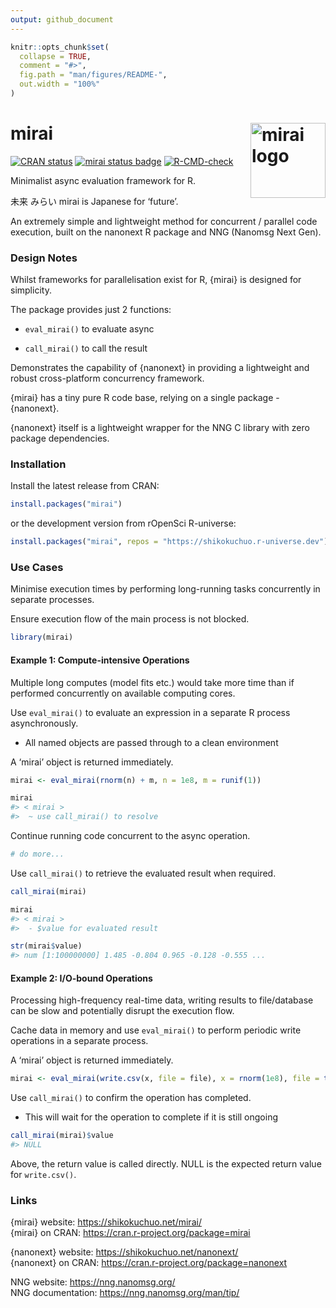 ```yaml
---
output: github_document
---
```


<!-- README.md is generated from README.Rmd. Please edit that file -->

```r
knitr::opts_chunk$set(
  collapse = TRUE,
  comment = "#>",
  fig.path = "man/figures/README-",
  out.width = "100%"
)
```

# mirai <a href="https://shikokuchuo.net/mirai/" alt="mirai"><img src="man/figures/logo.png" alt="mirai logo" align="right" width="120"/></a>

<!-- badges: start -->
[![CRAN status](https://www.r-pkg.org/badges/version/mirai?color=112d4e)](https://CRAN.R-project.org/package=mirai)
[![mirai status badge](https://shikokuchuo.r-universe.dev/badges/mirai?color=ddcacc)](https://shikokuchuo.r-universe.dev) 
[![R-CMD-check](https://github.com/shikokuchuo/mirai/workflows/R-CMD-check/badge.svg)](https://github.com/shikokuchuo/mirai/actions)
<!-- badges: end -->

Minimalist async evaluation framework for R.

未来 みらい mirai is Japanese for 'future'.

An extremely simple and lightweight method for concurrent / parallel code execution, built on the nanonext R package and NNG (Nanomsg Next Gen).

### Design Notes

Whilst frameworks for parallelisation exist for R, {mirai} is designed for simplicity.

The package provides just 2 functions:

 - `eval_mirai()` to evaluate async
 
 - `call_mirai()` to call the result

Demonstrates the capability of {nanonext} in providing a lightweight and robust cross-platform concurrency framework.

{mirai} has a tiny pure R code base, relying on a single package - {nanonext}. 

{nanonext} itself is a lightweight wrapper for the NNG C library with zero package dependencies.

### Installation

Install the latest release from CRAN:

```r
install.packages("mirai")
```

or the development version from rOpenSci R-universe:

```r
install.packages("mirai", repos = "https://shikokuchuo.r-universe.dev")
```

### Use Cases

Minimise execution times by performing long-running tasks concurrently in separate processes.

Ensure execution flow of the main process is not blocked.

```r
library(mirai)
```

#### Example 1: Compute-intensive Operations

Multiple long computes (model fits etc.) would take more time than if performed concurrently on available computing cores.

Use `eval_mirai()` to evaluate an expression in a separate R process asynchronously.

- All named objects are passed through to a clean environment

A 'mirai' object is returned immediately.

```r
mirai <- eval_mirai(rnorm(n) + m, n = 1e8, m = runif(1))

mirai
#> < mirai >
#>  ~ use call_mirai() to resolve
```

Continue running code concurrent to the async operation.

```r
# do more...
```

Use `call_mirai()` to retrieve the evaluated result when required.

```r
call_mirai(mirai)

mirai
#> < mirai >
#>  - $value for evaluated result

str(mirai$value)
#> num [1:100000000] 1.485 -0.804 0.965 -0.128 -0.555 ...
```

#### Example 2: I/O-bound Operations

Processing high-frequency real-time data, writing results to file/database can be slow and potentially disrupt the execution flow.

Cache data in memory and use `eval_mirai()` to perform periodic write operations in a separate process. 

A 'mirai' object is returned immediately.

```r
mirai <- eval_mirai(write.csv(x, file = file), x = rnorm(1e8), file = tempfile())
```

Use `call_mirai()` to confirm the operation has completed.

- This will wait for the operation to complete if it is still ongoing

```r
call_mirai(mirai)$value
#> NULL

```

Above, the return value is called directly. NULL is the expected return value for `write.csv()`.

### Links

{mirai} website: <https://shikokuchuo.net/mirai/><br />
{mirai} on CRAN: <https://cran.r-project.org/package=mirai>

{nanonext} website: <https://shikokuchuo.net/nanonext/><br />
{nanonext} on CRAN: <https://cran.r-project.org/package=nanonext>

NNG website: <https://nng.nanomsg.org/><br />
NNG documentation: <https://nng.nanomsg.org/man/tip/><br />
